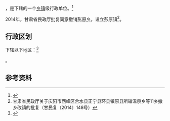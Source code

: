 {{中国乡级行政区|62/10/02/201/000}}

'''{{PAGENAMEBASE}}'''，是{{PRC admin/fullname|62/10/02/201/000|3}}下辖的一个[[乡镇|乡镇]]级行政单位。<ref>{{PRC admin/ref sgc|{{PRC admin/parent|62/10/02/201/000}}}}</ref>

2014年，甘肃省民政厅批复同意撤销[[彭原乡|彭原乡]]，设立彭原镇<ref>甘肃省民政厅关于庆阳市西峰区合水县正宁县环县镇原县所辖温泉乡等11乡撤乡改镇的批复（甘民复〔2014〕148号）</ref>。

== 行政区划 ==

{{PAGENAMEBASE}}下辖以下地区：<ref>{{PRC admin/ref sgc|62/10/02/201/000}}</ref>

{{PRC admin/children|62/10/02/201/000}}。

== 参考资料 ==

{{reflist}}

{{行政区划小作品}}
{{PRC admin/navcat|62/10/02/201/000}}